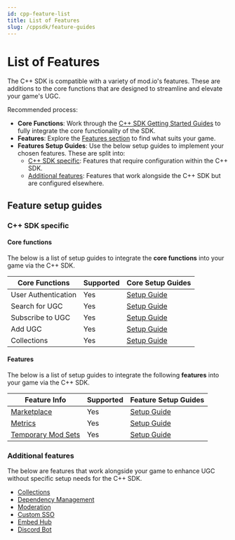 ```yaml
---
id: cpp-feature-list
title: List of Features
slug: /cppsdk/feature-guides
---
```


# List of Features
The C++ SDK is compatible with a variety of mod.io's features. These are additions to the core functions that are designed to streamline and elevate your game's UGC. 

Recommended process:

* **Core Functions**: Work through the [C++ SDK Getting Started Guides](/cppsdk/#c-sdk-core-setup-guides) to fully integrate the core functionality of the SDK.
* **Features**: Explore the [Features section](https://docs.mod.io/features) to find what suits your game. 
* **Features Setup Guides**: Use the below setup guides to implement your chosen features. These are split into: 
    * [C++ SDK specific](#c-sdk-specific): Features that require configuration within the C++ SDK. 
    * [Additional features](#additional-features): Features that work alongside the C++ SDK but are configured elsewhere.

## Feature setup guides

### C++ SDK specific

#### Core functions

The below is a list of setup guides to integrate the **core functions** into your game via the C++ SDK.

| **Core Functions**    | **Supported** | **Core Setup Guides** |
| -------- | ------- | ------- |
| User Authentication   | Yes    | [Setup Guide](/cppsdk/user-authentication)   |
| Search for UGC   | Yes    | [Setup Guide](/cppsdk/searching-ugc)   |
| Subscribe to UGC   | Yes    | [Setup Guide](/cppsdk/subscribing)   |
| Add UGC   | Yes    | [Setup Guide](/cppsdk/adding-ugc)   |
| Collections   | Yes    | [Setup Guide](/cppsdk/collections)   |

#### Features

The below is a list of setup guides to integrate the following **features** into your game via the C++ SDK.

| **Feature Info**    | **Supported** | **Feature Setup Guides** |
| -------- | ------- | ------- |
| [Marketplace](https://docs.mod.io/monetization/marketplace/)   | Yes    | [Setup Guide](/cppsdk/marketplace)   |
| [Metrics](https://docs.mod.io/metrics/)   | Yes    | [Setup Guide](/cppsdk/metrics)   |
| [Temporary Mod Sets](https://docs.mod.io/multiplayer/temporary-mods)   | Yes    | [Setup Guide](/cppsdk/temporary-mods)   |

### Additional features

The below are features that work alongside your game to enhance UGC without specific setup needs for the C++ SDK.

* [Collections](https://docs.mod.io/collections/overview/)
* [Dependency Management](https://docs.mod.io/dependency-management/)
* [Moderation](https://docs.mod.io/moderation/)
* [Custom SSO](https://docs.mod.io/authentication/openid/)
* [Embed Hub](https://docs.mod.io/embed-hub/overview/)
* [Discord Bot](https://docs.mod.io//discord/)